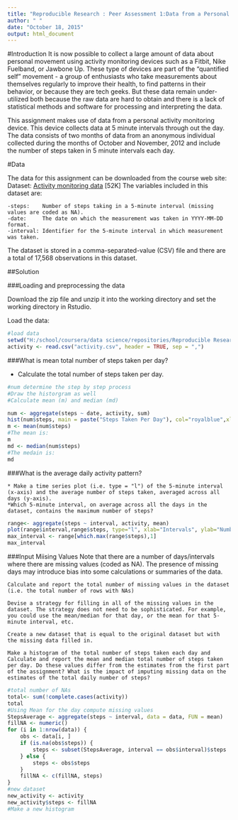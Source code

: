 ```yaml
---
title: "Reproducible Research : Peer Assessment 1:Data from a Personal Activity Monitoring Device"
author: " "
date: "October 18, 2015"
output: html_document
---
```


#Introduction
It is now possible to collect a large amount of data about personal movement using activity monitoring devices such as a Fitbit, Nike Fuelband, or Jawbone Up. These type of devices are part of the "quantified self" movement - a group of enthusiasts who take measurements about themselves regularly to improve their health, to find patterns in their behavior, or because they are tech geeks. But these data remain under-utilized both because the raw data are hard to obtain and there is a lack of statistical methods and software for processing and interpreting the data.

This assignment makes use of data from a personal activity monitoring device. This device collects data at 5 minute intervals through out the day. The data consists of two months of data from an anonymous individual collected during the months of October and November, 2012 and include the number of steps taken in 5 minute intervals each day.


#Data

The data for this assignment can be downloaded from the course web site:
    Dataset: [ Activity monitoring data ][1] [52K]
The variables included in this dataset are:

    -steps:    Number of steps taking in a 5-minute interval (missing values are coded as NA).
    -date:     The date on which the measurement was taken in YYYY-MM-DD format.
    -interval: Identifier for the 5-minute interval in which measurement was taken.

The dataset is stored in a comma-separated-value (CSV) file and there are a total of 17,568 observations in this dataset.

##Solution

###Loading and preprocessing the data

Download the zip file and unzip it into the working directory and set the working directory in Rstudio.



Load the data:
```r
#load data
setwd("H:/school/coursera/data science/repositories/Reproducible Research")
activity <- read.csv("activity.csv", header = TRUE, sep = ",")
```

###What is mean total number of steps taken per day?


* Calculate the total number of steps taken per day.

```r
#num determine the step by step process
#Draw the historgram as well
#Calculate mean (m) and median (md)

num <- aggregate(steps ~ date, activity, sum)
hist(num$steps, main = paste("Steps Taken Per Day"), col="royalblue",xlab="Number of Steps")
m <- mean(num$steps)
#The mean is:
m
md <- median(num$steps)
#The medain is:
md

```
###What is the average daily activity pattern?

    * Make a time series plot (i.e. type = "l") of the 5-minute interval 
    (x-axis) and the average number of steps taken, averaged across all days (y-axis).
    *Which 5-minute interval, on average across all the days in the dataset, contains the maximum number of steps?

```r
range<- aggregate(steps ~ interval, activity, mean)
plot(range$interval,range$steps, type="l", xlab="Intervals", ylab="Number of Steps",main="Average Number of Steps Per Day")
max_interval <- range[which.max(range$steps),1]
max_interval
```
###Input Miising Values
Note that there are a number of days/intervals where there are missing values (coded as NA). The presence of missing days may introduce bias into some calculations or summaries of the data.

    Calculate and report the total number of missing values in the dataset (i.e. the total number of rows with NAs)

    Devise a strategy for filling in all of the missing values in the dataset. The strategy does not need to be sophisticated. For example, you could use the mean/median for that day, or the mean for that 5-minute interval, etc.

    Create a new dataset that is equal to the original dataset but with the missing data filled in.

    Make a histogram of the total number of steps taken each day and Calculate and report the mean and median total number of steps taken per day. Do these values differ from the estimates from the first part of the assignment? What is the impact of imputing missing data on the estimates of the total daily number of steps?

```r
#total number of NAs
total<- sum(!complete.cases(activity))
total
#Using Mean for the day compute missing values
StepsAverage <- aggregate(steps ~ interval, data = data, FUN = mean)
fillNA <- numeric()
for (i in 1:nrow(data)) {
    obs <- data[i, ]
    if (is.na(obs$steps)) {
        steps <- subset(StepsAverage, interval == obs$interval)$steps
    } else {
        steps <- obs$steps
    }
    fillNA <- c(fillNA, steps)
}
#new dataset 
new_activity <- activity
new_activity$steps <- fillNA
#Make a new histogram


```

[1]: http://d396qusza40orc.cloudfront.net/repdata%2Fdata%2Factivity.zip "Activity monitoring data"

